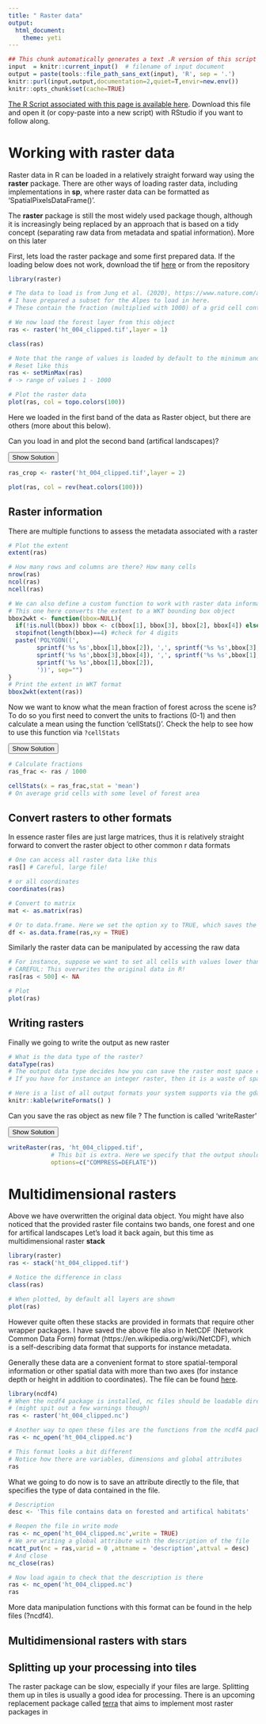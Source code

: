 ```yaml
---
title: " Raster data"
output: 
  html_document: 
    theme: yeti
---
```


```r
## This chunk automatically generates a text .R version of this script when running within knitr.  You do not need to run this...
input  = knitr::current_input()  # filename of input document
output = paste(tools::file_path_sans_ext(input), 'R', sep = '.')
knitr::purl(input,output,documentation=2,quiet=T,envir=new.env())
knitr::opts_chunk$set(cache=TRUE)
```

[<i class="fa fa-file-code-o fa-3x" aria-hidden="true"></i> The R Script associated with this page is available here](`r output`).  Download this file and open it (or copy-paste into a new script) with RStudio if you want to follow along.  

# Working with raster data

Raster data in R can be loaded in a relatively straight forward way using the **raster** package. There are other ways of loading raster data, including implementations in **sp**, where raster data can be formatted as 'SpatialPixelsDataFrame()'. 

The **raster** package is still the most widely used package though, although it is increasingly being replaced by an approach that is based on a tidy concept (separating raw data from metadata and spatial information). More on this later

First, lets load the raster package and some first prepared data. If the loading below does not work, download the tif <a href="ht_004_clipped.tif"> here</a> or from the repository

```r
library(raster)

# The data to load is from Jung et al. (2020), https://www.nature.com/articles/s41597-020-00599-8
# I have prepared a subset for the Alpes to load in here. 
# These contain the fraction (multiplied with 1000) of a grid cell containing forest or arti at 1km. 

# We now load the forest layer from this object
ras <- raster('ht_004_clipped.tif',layer = 1)

class(ras)

# Note that the range of values is loaded by default to the minimum and maximum possible
# Reset like this
ras <- setMinMax(ras)
# -> range of values 1 - 1000

# Plot the raster data
plot(ras, col = topo.colors(100))

```

Here we loaded in the first band of the data as Raster object, but there are others (more about this below).

<div class="well">
Can you load in and plot the second band (artifical landscapes)?

<button data-toggle="collapse" class="btn btn-primary btn-sm round" data-target="#demo1">Show Solution</button>
<div id="demo1" class="collapse">
```r
ras_crop <- raster('ht_004_clipped.tif',layer = 2)

plot(ras, col = rev(heat.colors(100)))

```

</div>
</div>

## Raster information

There are multiple functions to assess the metadata associated with a raster

```r

# Plot the extent
extent(ras)

# How many rows and columns are there? How many cells
nrow(ras)
ncol(ras)
ncell(ras)

# We can also define a custom function to work with raster data information
# This one here converts the extent to a WKT bounding box object
bbox2wkt <- function(bbox=NULL){
  if(!is.null(bbox)) bbox <- c(bbox[1], bbox[3], bbox[2], bbox[4]) else stop('Provide a an extent object')
  stopifnot(length(bbox)==4) #check for 4 digits
  paste('POLYGON((', 
        sprintf('%s %s',bbox[1],bbox[2]), ',', sprintf('%s %s',bbox[3],bbox[2]), ',', 
        sprintf('%s %s',bbox[3],bbox[4]), ',', sprintf('%s %s',bbox[1],bbox[4]), ',', 
        sprintf('%s %s',bbox[1],bbox[2]), 
        '))', sep="")
}
# Print the extent in WKT format
bbox2wkt(extent(ras))

```

<div class="well">
Now we want to know what the mean fraction of forest across the scene is?
To do so you first need to convert the units to fractions (0-1) and then calculate a mean using the function 'cellStats()'. 
Check the help to see how to use this function via `?cellStats`

<button data-toggle="collapse" class="btn btn-primary btn-sm round" data-target="#demo2">Show Solution</button>
<div id="demo2" class="collapse">
```r
# Calculate fractions
ras_frac <- ras / 1000

cellStats(x = ras_frac,stat = 'mean')
# On average grid cells with some level of forest area
```

</div>
</div>

## Convert rasters to other formats

In essence raster files are just large matrices, thus it is relatively straight forward to convert the raster object to other common r data formats

```r
# One can access all raster data like this
ras[] # Careful, large file!

# or all coordinates
coordinates(ras)

# Convert to matrix
mat <- as.matrix(ras)

# Or to data.frame. Here we set the option xy to TRUE, which saves the coordinates of each cell as well
df <- as.data.frame(ras,xy = TRUE)

```


Similarly the raster data can be manipulated by accessing the raw data

```r
# For instance, suppose we want to set all cells with values lower than 500 (50%) to NA (No data)
# CAREFUL: This overwrites the original data in R!
ras[ras < 500] <- NA

# Plot
plot(ras)
```


## Writing rasters

Finally we going to write the output as new raster

```r
# What is the data type of the raster?
dataType(ras)
# The output data type decides how you can save the raster most space efficiently.
# If you have for instance an integer raster, then it is a waste of space saving it with floating point precision.

# Here is a list of all output formats your system supports via the gdal library
knitr::kable(writeFormats() )
```

<div class="well">
Can you save the ras object as new file ? The function is called 'writeRaster'

<button data-toggle="collapse" class="btn btn-primary btn-sm round" data-target="#demo3">Show Solution</button>
<div id="demo3" class="collapse">
```r
writeRaster(ras, 'ht_004_clipped.tif',
            # This bit is extra. Here we specify that the output should be compressed
            options=c("COMPRESS=DEFLATE"))


```

</div>
</div>


# Multidimensional rasters

Above we have overwritten the original data object. You might have also noticed that the provided raster file contains two bands, one forest and one for artifical landscapes
Let's load it back again, but this time as multidimensional raster **stack**


```r
library(raster)
ras <- stack('ht_004_clipped.tif')

# Notice the difference in class
class(ras)

# When plotted, by default all layers are shown
plot(ras)

```


However quite often these stacks are provided in formats that require other wrapper packages. I have saved the above file also in NetCDF (Network Common Data Form) format (https://en.wikipedia.org/wiki/NetCDF), which is a self-describing data format that supports for instance metadata.

Generally these data are a convenient format to store spatial-temporal information or other spatial data with more than two axes (for instance depth or height in addition to coordinates).
The file can be found <a href="ht_004_clipped.nc"> here</a>. 

```r
library(ncdf4)
# When the ncdf4 package is installed, nc files should be loadable directly with raster
# (might spit out a few warnings though)
ras <- raster('ht_004_clipped.nc')

# Another way to open these files are the functions from the ncdf4 package
ras <- nc_open('ht_004_clipped.nc')

# This format looks a bit different
# Notice how there are variables, dimensions and global attributes
ras
```

What we going to do now is to save an attribute directly to the file, that specifies the type of data contained in the file.

```r
# Description
desc <- 'This file contains data on forested and artifical habitats'

# Reopen the file in write mode
ras <- nc_open('ht_004_clipped.nc',write = TRUE)
# We are writing a global attribute with the description of the file
ncatt_put(nc = ras,varid = 0 ,attname = 'description',attval = desc)
# And close
nc_close(ras)

# Now load again to check that the description is there
ras <- nc_open('ht_004_clipped.nc')
ras
```


More data manipulation functions with this format can be found in the help files (?ncdf4).

## Multidimensional rasters with stars



## Splitting up your processing into tiles

The raster package can be slow, especially if your files are large. Splitting them up in tiles is usually a good idea for processing. There is an upcoming replacement package called [terra](https://github.com/rspatial/terra) that aims to implement most raster packages in 

